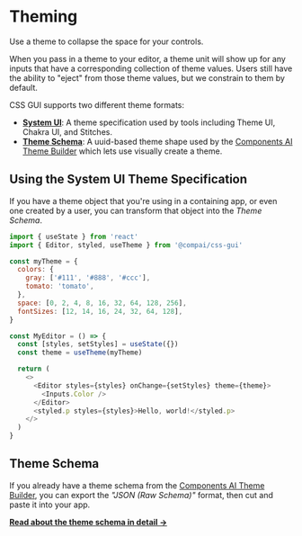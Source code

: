 
# Theming

<FirstParagraph>

Use a theme to collapse the space for your controls.

</FirstParagraph>

When you pass in a theme to your editor, a theme unit will show up for any
inputs that have a corresponding collection of theme values. Users still have
the ability to "eject" from those theme values, but we constrain to them by
default.

CSS GUI supports two different theme formats:

- [**System UI**](https://system-ui.com/theme): A theme specification used by
  tools including Theme UI, Chakra UI, and Stitches.
- [**Theme Schema**](/guides/theme-schema): A uuid-based theme shape used by
  the [Components AI Theme Builder](https://components.ai/theme) which lets
  use visually create a theme.

## Using the System UI Theme Specification

If you have a theme object that you're using in a containing app, or even one
created by a user, you can transform that object into the _Theme Schema_.

```js
import { useState } from 'react'
import { Editor, styled, useTheme } from '@compai/css-gui'

const myTheme = {
  colors: {
    gray: ['#111', '#888', '#ccc'],
    tomato: 'tomato',
  },
  space: [0, 2, 4, 8, 16, 32, 64, 128, 256],
  fontSizes: [12, 14, 16, 24, 32, 64, 128],
}

const MyEditor = () => {
  const [styles, setStyles] = useState({})
  const theme = useTheme(myTheme)

  return (
    <>
      <Editor styles={styles} onChange={setStyles} theme={theme}>
        <Inputs.Color />
      </Editor>
      <styled.p styles={styles}>Hello, world!</styled.p>
    </>
  )
}
```

## Theme Schema

If you already have a theme schema from the [Components AI Theme Builder](https://components.theme),
you can export the _"JSON (Raw Schema)"_ format, then cut and paste it into your app.

[**Read about the theme schema in detail &rarr;**](/guides/theme-schema)
